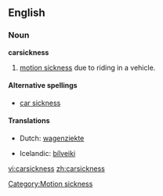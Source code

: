 ==English==
=== Noun ===
'''carsickness'''

#[[motion sickness]] due to riding in a vehicle.

====Alternative spellings====
*[[car sickness]]

====Translations====
{{top}}
*Dutch: [[wagenziekte]] {{f}}
{{mid}}
*Icelandic: [[bílveiki]] {{f}}
{{bottom}}

[[Category:Motion sickness]]

[[vi:carsickness]]
[[zh:carsickness]]